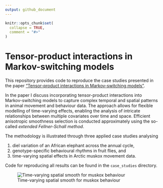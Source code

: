 ```yaml
---
output: github_document
---
```


<!-- README.md is generated from README.Rmd. Please edit that file -->

```r
knitr::opts_chunk$set(
  collapse = TRUE,
  comment = "#>"
)
```

# Tensor-product interactions in Markov-switching models

This repository provides code to reproduce the case studies presented in the paper ["Tensor-product interactions in Markov-switching models"](https://arxiv.org/abs/2507.01555).

In the paper I discuss incorporating tensor-product interactions into Markov-switching models to capture complex temporal and spatial patterns in animal movement and behaviour data. The approach allows for flexible modelling of time-varying effects, enabling the analysis of intricate relationships between multiple covariates over time and space. Efficient anisotropic smoothness selection is conducted approximately using the so-called *extended Fellner-Schall method*.

The methodology is illustrated through three applied case studies analysing

1) diel variation of an African elephant across the annual cycle, 
2) genotype-specific behavioural rhythms in fruit flies, and
3) time-varying spatial effects in Arctic muskox movement data.

Code for reproducing all results can be found in the `case_studies` directory.

![Time-varying spatial smooth for muskox behaviour](./case_studies/figs/muskox_spacetime.png)
